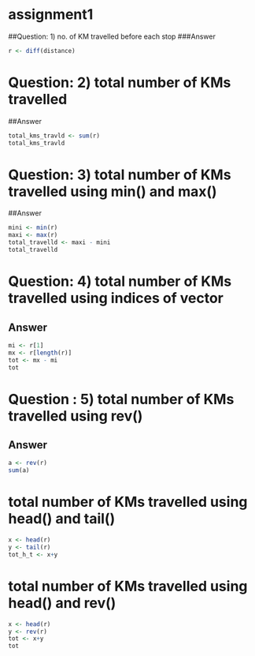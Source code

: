 # assignment1





##Question: 1) no. of KM travelled before each stop
###Answer
```r
r <- diff(distance)
```
# Question: 2) total number of KMs travelled 
##Answer 
```r
total_kms_travld <- sum(r) 
total_kms_travld
```
# Question: 3) total number of KMs travelled using min() and max()
##Answer 
```r
mini <- min(r)
maxi <- max(r)
total_travelld <- maxi - mini 
total_travelld
```
# Question: 4) total number of KMs travelled using indices of vector
## Answer
```r
mi <- r[1]
mx <- r[length(r)]
tot <- mx - mi 
tot
```
# Question : 5) total number of KMs travelled using rev()
## Answer
```r
a <- rev(r)
sum(a)
```

# total number of KMs travelled using head() and tail()
```r
x <- head(r)
y <- tail(r)
tot_h_t <- x+y
```
# total number of KMs travelled using head() and rev()
```r
x <- head(r)
y <- rev(r)
tot <- x+y
tot
```
